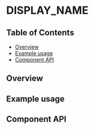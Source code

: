 
# DISPLAY_NAME

## Table of Contents

- [Overview](#overview)
- [Example usage](#example-usage)
- [Component API](#component-api)

## Overview

<!-- TODO: Overview. -->

## Example usage

<!-- TODO: One example per designed use case. -->

<Canvas>
  <Story id={getStoryId(DISPLAY_NAME.displayName, 'STYLE_NAME')} />
</Canvas>

## Component API

<ArgsTable />
